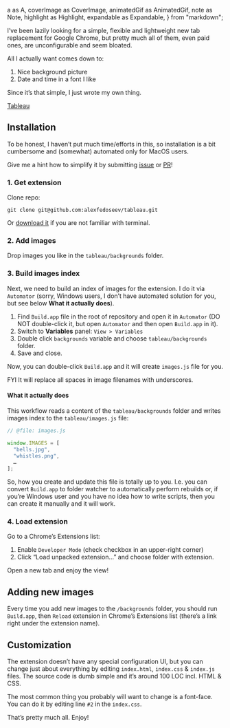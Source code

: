 <!-- Tableau -->

  a as A,
  coverImage as CoverImage,
  animatedGif as AnimatedGif,
  note as Note,
  highlight as Highlight,
  expandable as Expandable,
} from "markdown";


<CoverImage src={coverImage} />

I’ve been lazily looking for a simple, flexible and lightweight new tab replacement for Google Chrome, but pretty much all of them, even paid ones, are unconfigurable and seem bloated.

All I actually want comes down to:

1. Nice background picture
1. Date and time in a font I like

Since it’s that simple, I just wrote my own thing.

<Highlight>
  <A href="https://github.com/alexfedoseev/tableau">Tableau</A>
</Highlight>

## Installation
To be honest, I haven’t put much time/efforts in this, so installation is a bit cumbersome and (somewhat) automated only for MacOS users.

<Note>
  Give me a hint how to simplify it by submitting <A href="https://github.com/alexfedoseev/tableau/issues">issue</A> or <A href="https://github.com/alexfedoseev/tableau/pulls">PR</A>!
</Note>

### 1. Get extension
Clone repo:

```shell
git clone git@github.com:alexfedoseev/tableau.git
```

<Note>
  Or <A href="https://github.com/alexfedoseev/tableau/archive/master.zip">download it</A> if you are not familiar with terminal.
</Note>

### 2. Add images
Drop images you like in the `tableau/backgrounds` folder.

### 3. Build images index
Next, we need to build an index of images for the extension. I do it via `Automator` (sorry, Windows users, I don’t have automated solution for you, but see below **What it actually does**).

1. Find `Build.app` file in the root of repository and open it in `Automator` (DO NOT double-click it, but open `Automator` and then open `Build.app` in it).
1. Switch to **Variables** panel: `View > Variables`
1. Double click `backgrounds` variable and choose `tableau/backgrounds` folder.
1. Save and close.

<Expandable label="See it in action">
  <AnimatedGif
    src={automatorAnimatedGif}
    placement="bleed"
    caption="Configure Build.app in Automator"
  />
</Expandable>

Now, you can double-click `Build.app` and it will create `images.js` file for you.

<Note>
  FYI It will replace all spaces in image filenames with underscores.
</Note>

#### What it actually does
This workflow reads a content of the `tableau/backgrounds` folder and writes images index to the `tableau/images.js` file:

```js
// @file: images.js

window.IMAGES = [
  "bells.jpg",
  "whistles.png",
  …
];
```

So, how you create and update this file is totally up to you. I.e. you can convert `Build.app` to folder watcher to automatically perform rebuilds or, if you’re Windows user and you have no idea how to write scripts, then you can create it manually and it will work.

### 4. Load extension
Go to a Chrome’s Extensions list:

1. Enable `Developer Mode` (check checkbox in an upper-right corner)
1. Click “Load unpacked extension…” and choose folder with extension.

<Expandable label="See it in action">
  <AnimatedGif
    src={chromeAnimatedGif}
    placement="bleed"
    caption="Load Tableau in Chrome"
  />
</Expandable>

Open a new tab and enjoy the view!

## Adding new images
Every time you add new images to the `/backgrounds` folder, you should run `Build.app`, then `Reload` extension in Chrome’s Extensions list (there’s a link right under the extension name).

## Customization
The extension doesn’t have any special configuration UI, but you can change just about everything by editing `index.html`, `index.css` & `index.js` files. The source code is dumb simple and it’s around 100 LOC incl. HTML & CSS.

The most common thing you probably will want to change is a font-face. You can do it by editing line `#2` in the `index.css`.

That’s pretty much all. Enjoy!
